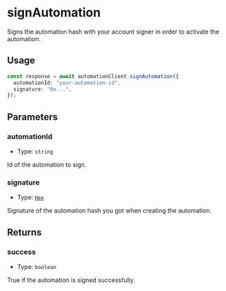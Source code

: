 # signAutomation

Signs the automation hash with your account signer in order to activate the automation.

## Usage

```typescript copy
const response = await automationClient.signAutomation({
  automationId: "your-automation-id",
  signature: "0x...",
});
```

## Parameters

### automationId

- Type: `string`

Id of the automation to sign.

### signature

- Type: [`Hex`](https://viem.sh/docs/glossary/types#hex)

Signature of the automation hash you got when creating the automation.

## Returns

### success

- Type: `boolean`

True if the automation is signed successfully.
